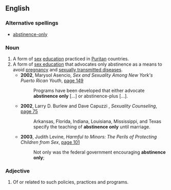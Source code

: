 ==English==
===Alternative spellings===
* [[abstinence-only]]
{{rfv}}
===Noun===
{{en-noun|sg=[[abstinence]] [[only]]|-}}
# A form of [[sex]] [[education]] practiced in [[Puritan]] countries.
# A form of [[sex education]] that advocates only abstinence as a means to avoid [[pregnancy]] and [[sexually transmitted diseases]].
#*'''2002''', Marysol Asencio, ''Sex and Sexuality Among New York's Puerto Rican Youth'', [http://books.google.com/books?id=8AlJw95JhewC&pg=PA149&dq=abstinence-only+-abstinence-only-programs&lr=&ei=hvBuR-K-Np6MjAHR5tHYBQ&sig=ssfZ_m9qSseEuFca29Hhe4acCOs page 149]
#*:Programs have been developed that either advocate '''abstinence only''' […] or abstinence-plus […].
#*'''2002''', Larry D. Burlew and Dave Capuzzi , ''Sexuality Counseling'', [http://books.google.com/books?id=pypHAAAAMAAJ&q=abstinence-only+-abstinence-only-programs&dq=abstinence-only+-abstinence-only-programs&lr=&ei=PfJuR-X3KbXgiwHg5vUU&pgis=1 page 75]
#*:Arkansas, Florida, Indiana, Louisiana, Mississippi, and Texas specify the teaching of '''abstinence only''' until marriage.
#*'''2003''', Judith Levine, ''Harmful to Minors: The Perils of Protecting Children from Sex'', [http://books.google.com/books?id=1hu8c_wDwvoC&pg=PA101&dq=abstinence-only+-abstinence-only-programs&lr=&ei=AfBuR5uEPZySjgGkgIli&sig=fhLW_H24GjCbZAnG6M68iI3cO8I page 101]
#*: Not only was the federal government encouraging '''abstinence only''';

===Adjective===
{{en-adj|pos=[[abstinence]] [[only]]|-}}
# Of or related to such policies, practices and programs.